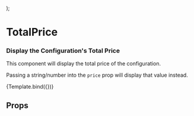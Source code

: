 
  <ThreekitProvider>
    <TotalPrice {...args} />
  </ThreekitProvider>
);

<Meta title="Display/Total Price" />

# TotalPrice

### Display the Configuration's Total Price

This component will display the total price of the configuration.

Passing a string/number into the `price` prop will display that
value instead.

<Canvas>
  <Story
    name="Total Price"
    args={{
      price: '$500',
    }}
  >
    {Template.bind({})}
  </Story>
</Canvas>

## Props

<ArgsTable of={TotalPrice} />

